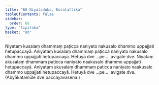 ```yaml
---
title: "68 Niyataduka, Kusalattika"
tableOfContents: false
sidebar:
  order: 66
type: "tipitaka"
basket: "ab"
---
```



<DynamicBreadcrumb />

<Division number="77">

<Paragraph number="207">
Niyataṃ kusalaṃ dhammaṃ paṭicca naniyato nakusalo dhammo uppajjati hetupaccayā. Aniyataṃ kusalaṃ dhammaṃ paṭicca naniyato nakusalo dhammo uppajjati hetupaccayā. Hetuyā dve …pe…  avigate dve.
</Paragraph>

<Paragraph number="208">
Niyataṃ akusalaṃ dhammaṃ paṭicca naniyato naakusalo dhammo uppajjati hetupaccayā. Aniyataṃ akusalaṃ dhammaṃ paṭicca naniyato naakusalo dhammo uppajjati hetupaccayā. Hetuyā dve …pe…  avigate dve. (Abyākatamūle dve paccayavasena.)
</Paragraph>
</Division>